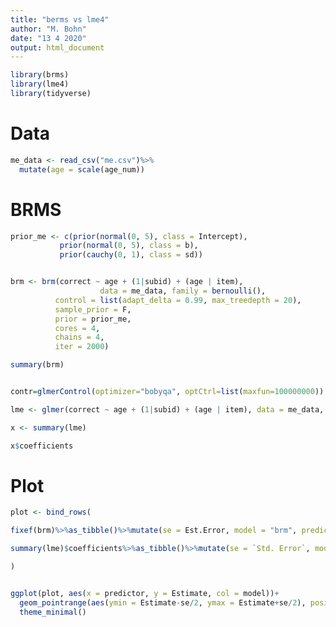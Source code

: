 ```yaml
---
title: "berms vs lme4"
author: "M. Bohn"
date: "13 4 2020"
output: html_document
---
```



```r
library(brms)
library(lme4)
library(tidyverse)
```


# Data

```r
me_data <- read_csv("me.csv")%>%
  mutate(age = scale(age_num))
```

# BRMS

```r
prior_me <- c(prior(normal(0, 5), class = Intercept),
           prior(normal(0, 5), class = b),
           prior(cauchy(0, 1), class = sd))


brm <- brm(correct ~ age + (1|subid) + (age | item),
                    data = me_data, family = bernoulli(),
          control = list(adapt_delta = 0.99, max_treedepth = 20),
          sample_prior = F,
          prior = prior_me,
          cores = 4,
          chains = 4,
          iter = 2000)

summary(brm)


contr=glmerControl(optimizer="bobyqa", optCtrl=list(maxfun=100000000))

lme <- glmer(correct ~ age + (1|subid) + (age | item), data = me_data, family=binomial, control = contr)

x <- summary(lme)

x$coefficients
```

# Plot

```r
plot <- bind_rows(

fixef(brm)%>%as_tibble()%>%mutate(se = Est.Error, model = "brm", predictor = c("intercept", "age"))%>%select(model,predictor,Estimate, se),

summary(lme)$coefficients%>%as_tibble()%>%mutate(se = `Std. Error`, model = "lme", predictor = c("intercept", "age"))%>%select(model,predictor,Estimate, se)

)


ggplot(plot, aes(x = predictor, y = Estimate, col = model))+
  geom_pointrange(aes(ymin = Estimate-se/2, ymax = Estimate+se/2), position = position_dodge(width = .5))+
  theme_minimal()
  
```




